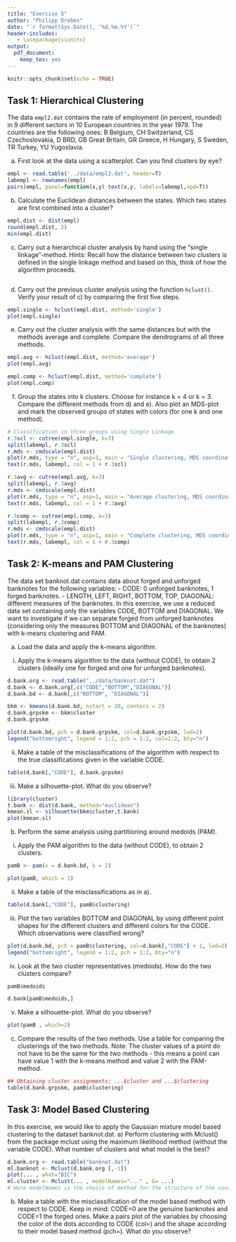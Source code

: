 ```yaml
---
title: "Exercise 5"
author: "Philipp Drebes"
date: "`r format(Sys.Date(), '%d.%m.%Y')`"
header-includes:
   - \usepackage{siunitx}
output:
  pdf_document:
    keep_tex: yes
---
```


```r
knitr::opts_chunk$set(echo = TRUE)
```

## Task 1: Hierarchical Clustering

The data `empl2.dat` contains the rate of employment (in percent, rounded) in 9 different sectors in 10 European countries in the year 1979. The countries are the following ones: B Belgium, CH Switzerland, CS Czechoslovakia, D BRD, GB Great Britain, GR Greece, H Hungary, S Sweden, TR Turkey, YU Yugoslavia.

a)  First look at the data using a scatterplot. Can you find clusters by eye?

```r
empl <- read.table('../data/empl2.dat', header=T)
labempl <- rownames(empl)
pairs(empl, panel=function(x,y) text(x,y, labels=labempl,xpd=T))
```

b)  Calculate the Euclidean distances between the states. Which two states are first combined into a cluster?

```r
empl.dist <- dist(empl)
round(empl.dist, 2)
min(empl.dist)
```

c)  Carry out a hierarchical cluster analysis by hand using the "single linkage"-method. Hints: Recall how the distance between two clusters is defined in the single linkage method and based on this, think of how the algorithm proceeds.

```r

```

d)  Carry out the previous cluster analysis using the function `hclust()`. Verify your result of c) by comparing the first five steps.

```r
empl.single <- hclust(empl.dist, method='single')
plot(empl.single)
```

e)  Carry out the cluster analysis with the same distances but with the methods average and complete. Compare the dendrograms of all three methods.

```r
empl.avg <- hclust(empl.dist, method='average')
plot(empl.avg)

empl.comp <- hclust(empl.dist, method='complete')
plot(empl.comp)
```

f)  Group the states into k clusters. Choose for instance k = 4 or k = 3. Compare the different methods from d) and e). Also plot an MDS-plot and mark the observed groups of states with colors (for one k and one method).

```r
# Classification in three groups using Single Linkage 
r.3scl <- cutree(empl.single, k=3)
split(labempl, r.3scl)
r.mds <- cmdscale(empl.dist)
plot(r.mds, type = "n", asp=1, main = "Single clustering, MDS coordinates")
text(r.mds, labempl, col = 1 + r.3scl)
```

```r
r.3avg <- cutree(empl.avg, k=3)
split(labempl, r.3avg)
r.mds <- cmdscale(empl.dist)
plot(r.mds, type = "n", asp=1, main = "Average clustering, MDS coordinates")
text(r.mds, labempl, col = 1 + r.3avg)
```

```r
r.3comp <- cutree(empl.comp, k=3)
split(labempl, r.3comp)
r.mds <- cmdscale(empl.dist)
plot(r.mds, type = "n", asp=1, main = "Complete clustering, MDS coordinates")
text(r.mds, labempl, col = 1 + r.3comp)
```

## Task 2: K-means and PAM Clustering

The data set banknot.dat contains data about forged and unforged banknotes for the following variables: - CODE: 0 unforged banknotes, 1 forged banknotes. - LENGTH, LEFT, RIGHT, BOTTOM, TOP, DIAGONAL: different measures of the banknotes. In this exercise, we use a reduced data set containing only the variables CODE, BOTTOM and DIAGONAL. We want to investigate if we can separate forged from unforged banknotes (considering only the measures BOTTOM and DIAGONAL of the banknotes) with k-means clustering and PAM.

a)  Load the data and apply the k-means algorithm.

<!-- -->

i.  Apply the k-means algorithm to the data (without CODE), to obtain 2 clusters (ideally one for forged and one for unforged banknotes).

```r
d.bank.org <- read.table("../data/banknot.dat")
d.bank <- d.bank.org[,c("CODE","BOTTOM","DIAGONAL")]
d.bank.bd <- d.bank[,c("BOTTOM", "DIAGONAL")]

bkm <- kmeans(d.bank.bd, nstart = 10, centers = 2)
d.bank.grpskm <- bkm$cluster
d.bank.grpskm

plot(d.bank.bd, pch = d.bank.grpskm, col=d.bank.grpskm, lwd=2)
legend("bottomright", legend = 1:2, pch = 1:2, col=1:2, bty="n")
```

ii. Make a table of the misclassifications of the algorithm with respect to the true classifications given in the variable CODE.

```r
table(d.bank[,"CODE"], d.bank.grpskm)
```

iii. Make a silhouette-plot. What do you observe?

```r
library(cluster)
t.bank <- dist(d.bank, method="euclidean")
kmean.sl <- silhouette(bkm$cluster,t.bank)
plot(kmean.sl)
```

b)  Perform the same analysis using partitioning around medoids (PAM).

<!-- -->

i.  Apply the PAM algorithm to the data (without CODE), to obtain 2 clusters.

```r
pamB <- pam(x = d.bank.bd, k = 2)

plot(pamB, which = 1)
```

ii. Make a table of the misclassifications as in a).

```r
table(d.bank[,"CODE"], pamB$clustering)
```

iii. Plot the two variables BOTTOM and DIAGONAL by using different point shapes for the different clusters and different colors for the CODE. Which observations were classified wrong?

```r
plot(d.bank.bd, pch = pamB$clustering, col=d.bank[,"CODE"] + 1, lwd=2)
legend("bottomright", legend = 1:2, pch = 1:2, bty="n")
```

iv. Look at the two cluster representatives (medoids). How do the two clusters compare?

```r
pamB$medoids

d.bank[pamB$medoids,]
```

v.  Make a silhouette-plot. What do you observe?

```r
plot(pamB , which=2)
```

c)  Compare the results of the two methods. Use a table for comparing the clusterings of the two methods. Note: The cluster values of a point do not have to be the same for the two methods - this means a point can have value 1 with the k-means method and value 2 with the PAM-method.

```r
## Obtaining cluster assignments: ...$cluster and ...$clustering
table(d.bank.grpskm, pamB$clustering)
```

## Task 3: Model Based Clustering
In this exercise, we would like to apply the Gaussian mixture model based clustering to the dataset banknot.dat.
a) Perform clustering with Mclust() from the package mclust using the maximum likelihood method (without the variable CODE). What number of clusters and what model is the best?
```r
d.bank.org <- read.table("banknot.dat")
ml.banknot <- Mclust(d.bank.org [,-1])
plot(... , what="BIC")
ml.cluster <- Mclust(... , modelNames="..." , G= ...)
# Here modelNames is the choice of method for the structure of the covariance matrix (EEE to VVV) and G the number of clusters.
```

b) Make a table with the misclassification of the model based method with respect to CODE. Keep in mind: CODE=0 are the genuine banknotes and CODE=1 the forged ones. Make a pairs plot of the variables by choosing the color of the dots according to CODE (col=) and the shape according to their model based method (pch=). What do you observe?
```r

```


